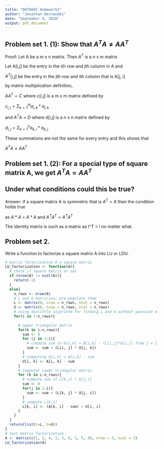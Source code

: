 ```yaml
---
title: "DATA605 Homework2"
author: "Jonathan Hernandez"
date: "September 9, 2018"
output: pdf_document
---
```


## Problem set 1. (1): Show that $A^TA \neq AA^T$

Proof: Let A be a m x n matrix. Then $A^T$ is a n x m matrix

Let A[i,j] be the entry in the ith row and jth column in A and

$A^T$[i,j] be the entry in the jth row and ith column that is A[j, i]

by matrix multiplication definition,

$AA^T = C$ where c[i,j] is a m x m matrix defined by 

$c_{i,j} = \Sigma_{k=1}^m a_{i,k} * a_{j,k}$

and $A^TA = D$ where d[i,j] is a n x n matrix defined by

$d_{i,j} = \Sigma_{k=1}^n a_{k,i} * a_{k,j}$

These summations are not the same for every entry and this shows that 

$A^TA \neq AA^T$

## Problem set 1. (2): For a special type of square matrix A, we get $A^TA = AA^T$

## Under what conditions could this be true?

Answer: if a square matrix A is symmetric that is $A^T = A$ then the condition holds true

as $A*A$ = $A*A$ and $A^TA^T = A^TA^T$

The identity matrix is such as a matrix as I^T = I no matter what.


## Problem set 2.

Write a function to factorize a square matrix A into LU or LDU.

```r
# matrix factorization A a square matrix
LU_factorization <- function(A){
  # check if square matrix or not 
  if (nrow(A) != ncol(A)){
    return(-1)
  }
  else{
    n_rows <- nrow(A)
    # L and U matricies; pre-populate them
    L <- matrix(0, nrow = n_rows, ncol = n_rows)
    U <- matrix(0, nrow = n_rows, ncol = n_rows)
    # using doolittle algorithm for finding L and U without gaussian elimination
    for(i in 1:n_rows){
      
      # upper triangular matrix
      for(k in i:n_rows){
        sum <- 0
        for (j in 1:i){
          # compute sum in U[i,k] = A[i,k] - (L[i,j]*U[i,j] from j = 1 to i)
          sum <- sum + (L[i, j] * U[j, k])
        }
        # computing U[i,k] = A[i,k] - sum
        U[i, k] <- A[i, k] - sum
      }
      # Computer Lower triangular matrix
      for (k in i:n_rows){
        # compute sum of L[k,j] * U[j,i]
        sum <- 0
        for(j in 1:i){
          sum <- sum + (L[k, j] * U[j, i])
        }
        # compute L[k,i]
        L[k, i] <- (A[k, i] - sum) / U[i, i]
      }
    }
  }
  return(list(L=L, U=U))
}
# test matrix factorization
A <- matrix(c(1, 2, 4, 1, 3, 6, 1, 5, 8), nrow = 3, ncol = 3)
LU_factorization(A)
```